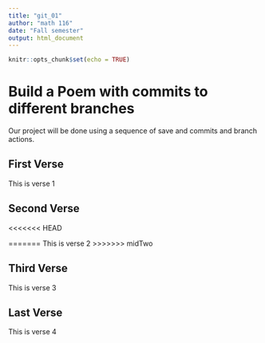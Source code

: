 ```yaml
---
title: "git_01"
author: "math 116"
date: "Fall semester"
output: html_document
---
```


```r
knitr::opts_chunk$set(echo = TRUE)
```
# Build a Poem with commits to different branches
Our project will be done using a sequence of save and commits and branch actions.
<!-- Do not modify or change any text in "!--" bracketed areas such as this --- these are instructions to
you, if you change any of this the git program will notice it and compromise your git merging strategy !-->

## First Verse 
<!--Put the first five lines of a poem by Lewis Carrol in this section!--> 

This is verse 1 

## Second Verse
<!--Put the first five lines of a poem by Robert Frost here!-->
<<<<<<< HEAD
 
=======
 This is verse 2
>>>>>>> midTwo

## Third Verse
<!--Put the first two verses of The Walrus and the Carpenter here!-->

This is verse 3

## Last Verse
<!--Put a short poem of your choice 8-20 lines,here!-->

This is verse 4
